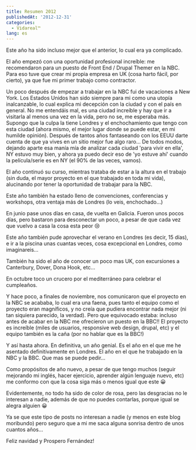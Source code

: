 ```yaml
---
title: Resumen 2012
publishedAt: '2012-12-31'
categories:
  - Vidareal™
lang: es
---
```


Este año ha sido incluso mejor que el anterior, lo cual era ya complicado.

El año empezó con una oportunidad profesional increíble: me recomendaron para un puesto de Front End / Drupal Themer en la NBC. Para eso tuve que crear mi propia empresa en UK (cosa harto fácil, por cierto), ya que fue mi primer trabajo como contractor.

Un poco después de empezar a trabajar en la NBC fui de vacaciones a New York. Los Estados Unidos han sido siempre para mi como una utopía inalcanzable, lo cual explica mi decepción con la ciudad y con el país en general. No me entendáis mal, es una ciudad increíble y hay que ir a visitarla al menos una vez en la vida, pero no se, me esperaba más. Supongo que la culpa la tiene Londres y el enchochamiento que tengo con esta ciudad (ahora mismo, el mejor lugar donde se puede estar, en mi humilde opinión). Después de tantos años fantaseando con los EEUU darte cuenta de que ya vives en un sitio mejor fue algo raro… De todos modos, dejando aparte esa manía mía de analizar cada ciudad 'para vivir en ella', NY estuvo muy bien, y ahora ya puedo decir eso de 'yo estuve ahí' cuando la película/serie es en NY (el 90% de las veces, vamos).

El año continuó su curso, mientras trataba de estar a la altura en el trabajo (sin duda, el mayor proyecto en el que trabajado en toda mi vida), alucinando por tener la oportunidad de trabajar para la NBC.

Este año también ha estado lleno de convenciones, conferencias y workshops, otra ventaja más de Londres (lo veis, enchochado…)

En junio pase unos días en casa, de vuelta en Galicia. Fueron unos pocos días, pero bastaron para desconectar un poco, a pesar de que cada vez que vuelvo a casa la cosa esta peor 😢

Este año también pude aprovechar el verano en Londres (es decir, 15 días), e ir a la piscina unas cuantas veces, cosa excepcional en Londres, como imaginareis…

También ha sido el año de conocer un poco mas UK, con excursiones a Canterbury, Dover, Dona Hook, etc…

En octubre toco un crucero por el mediterráneo para celebrar el cumpleaños.

Y hace poco, a finales de noviembre, nos comunicaron que el proyecto en la NBC se acababa, lo cual era una faena, pues tanto el equipo como el proyecto eran magníficos, y no creía que pudiera encontrar nada mejor (ni tan siquiera parecido, la verdad). Pero que equivocado estaba: incluso antes de acabar en la NBC me ofrecieron un puesto en la BBC!! El proyecto es increíble (miles de usuarios, responsive web design, drupal, etc) y el equipo también es la caña (por no hablar que es la BBC!)

Y así hasta ahora. En definitiva, un año genial. Es el año en el que me he asentado definitivamente en Londres. El año en el que he trabajado en la NBC y la BBC. Que mas se puede pedir…

Como propósitos de año nuevo, a pesar de que tengo muchos (seguir mejorando mi inglés, hacer ejercicio, aprender algún lenguaje nuevo, etc) me conformo con que la cosa siga más o menos igual que este 😀

Evidentemente, no todo ha sido de color de rosa, pero las desgracias no le interesan a nadie, además de que no puedes contarlas, porque igual se alegra alguien 😀

Ya se que este tipo de posts no interesan a nadie (y menos en este blog moribundo) pero seguro que a mi me saca alguna sonrisa dentro de unos cuantos años…

Feliz navidad y Prospero Fernández!
